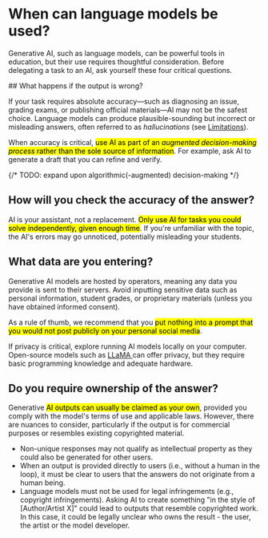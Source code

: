 
# When can language models be used?

Generative AI, such as language models, can be powerful tools in education, but their use requires thoughtful consideration. Before delegating a task to an AI, ask yourself these four critical questions.

<Steps>
## What happens if the output is wrong?

If your task requires absolute accuracy—such as diagnosing an issue, grading exams, or publishing official materials—AI may not be the safest choice. Language models can produce plausible-sounding but incorrect or misleading answers, often referred to as *hallucinations* (see [Limitations](/genai/limitations)).

When accuracy is critical, <mark>use AI as part of an *augmented decision-making process* rather than the sole source of information</mark>. For example, ask AI to generate a draft that you can refine and verify.

{/* TODO: expand upon algorithmic(-augmented) decision-making */}

## How will you check the accuracy of the answer?

AI is your assistant, not a replacement. <mark>Only use AI for tasks you could solve independently, given enough time</mark>. If you're unfamiliar with the topic, the AI's errors may go unnoticed, potentially misleading your students.

## What data are you entering?

Generative AI models are hosted by operators, meaning any data you provide is sent to their servers. Avoid inputting sensitive data such as personal information, student grades, or proprietary materials (unless you have obtained informed consent). 

As a rule of thumb, we recommend that you <mark>put nothing into a prompt that you would not post publicly on your personal social media</mark>. 

If privacy is critical, explore running AI models locally on your computer. Open-source models such as [LLaMA <i className="fa-solid fa-arrow-up-right-from-square"></i>](https://www.llama.com/) can offer privacy, but they require basic programming knowledge and adequate hardware.

## Do you require ownership of the answer?

Generative <mark>AI outputs can usually be claimed as your own</mark>, provided you comply with the model's terms of use and applicable laws. <mark-red>However, there are nuances to consider</mark-red>, particularly if the output is for commercial purposes or resembles existing copyrighted material.

- Non-unique responses may not qualify as intellectual property as they could also be generated for other users.
- When an output is provided directly to users (i.e., without a human in the loop), it must be clear to users that the answers do not originate from a human being. 
- Language models must not be used for legal infringements (e.g., copyright infringements). Asking AI to create something "in the style of [Author/Artist X]" could lead to outputs that resemble copyrighted work. In this case, it could be legally unclear who owns the result - the user, the artist or the model developer. 
</Steps>



